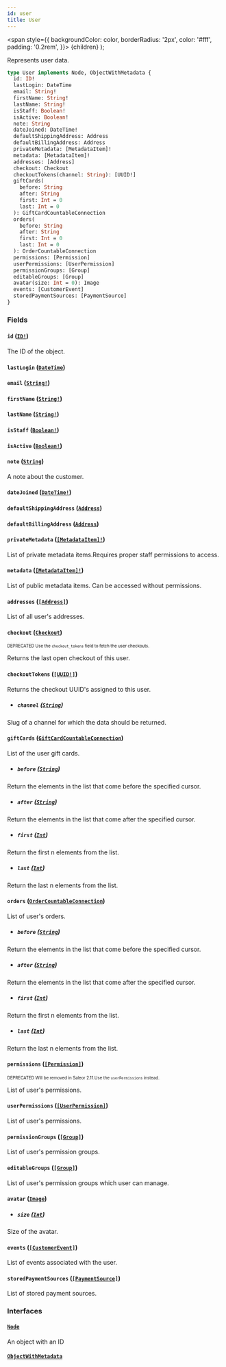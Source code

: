 ```yaml
---
id: user
title: User
---
```


<span
style={{
      backgroundColor: color,
      borderRadius: '2px',
      color: '#fff',
      padding: '0.2rem',
    }}>
{children}
</span>
);

Represents user data.

```graphql
type User implements Node, ObjectWithMetadata {
  id: ID!
  lastLogin: DateTime
  email: String!
  firstName: String!
  lastName: String!
  isStaff: Boolean!
  isActive: Boolean!
  note: String
  dateJoined: DateTime!
  defaultShippingAddress: Address
  defaultBillingAddress: Address
  privateMetadata: [MetadataItem]!
  metadata: [MetadataItem]!
  addresses: [Address]
  checkout: Checkout
  checkoutTokens(channel: String): [UUID!]
  giftCards(
    before: String
    after: String
    first: Int = 0
    last: Int = 0
  ): GiftCardCountableConnection
  orders(
    before: String
    after: String
    first: Int = 0
    last: Int = 0
  ): OrderCountableConnection
  permissions: [Permission]
  userPermissions: [UserPermission]
  permissionGroups: [Group]
  editableGroups: [Group]
  avatar(size: Int = 0): Image
  events: [CustomerEvent]
  storedPaymentSources: [PaymentSource]
}
```

### Fields

#### `id` ([`ID!`](/api-reference/scalars/id.mdx))

The ID of the object.

#### `lastLogin` ([`DateTime`](/api-reference/scalars/date-time.mdx))

#### `email` ([`String!`](/api-reference/scalars/string.mdx))

#### `firstName` ([`String!`](/api-reference/scalars/string.mdx))

#### `lastName` ([`String!`](/api-reference/scalars/string.mdx))

#### `isStaff` ([`Boolean!`](/api-reference/scalars/boolean.mdx))

#### `isActive` ([`Boolean!`](/api-reference/scalars/boolean.mdx))

#### `note` ([`String`](/api-reference/scalars/string.mdx))

A note about the customer.

#### `dateJoined` ([`DateTime!`](/api-reference/scalars/date-time.mdx))

#### `defaultShippingAddress` ([`Address`](/api-reference/objects/address.mdx))

#### `defaultBillingAddress` ([`Address`](/api-reference/objects/address.mdx))

#### `privateMetadata` ([`[MetadataItem]!`](/api-reference/objects/metadata-item.mdx))

List of private metadata items.Requires proper staff permissions to access.

#### `metadata` ([`[MetadataItem]!`](/api-reference/objects/metadata-item.mdx))

List of public metadata items. Can be accessed without permissions.

#### `addresses` ([`[Address]`](/api-reference/objects/address.mdx))

List of all user's addresses.

#### `checkout` ([`Checkout`](/api-reference/objects/checkout.mdx))

<sub><sup><Tag color="#ffba00">DEPRECATED</Tag> Use the `checkout_tokens` field to fetch the user checkouts.</sup></sub>

Returns the last open checkout of this user.

#### `checkoutTokens` ([`[UUID!]`](/api-reference/scalars/uuid.mdx))

Returns the checkout UUID's assigned to this user.

- ##### `channel` ([`String`](/api-reference/scalars/string.mdx))

Slug of a channel for which the data should be returned.

#### `giftCards` ([`GiftCardCountableConnection`](/api-reference/objects/gift-card-countable-connection.mdx))

List of the user gift cards.

- ##### `before` ([`String`](/api-reference/scalars/string.mdx))

Return the elements in the list that come before the specified cursor.

- ##### `after` ([`String`](/api-reference/scalars/string.mdx))

Return the elements in the list that come after the specified cursor.

- ##### `first` ([`Int`](/api-reference/scalars/int.mdx))

Return the first n elements from the list.

- ##### `last` ([`Int`](/api-reference/scalars/int.mdx))

Return the last n elements from the list.

#### `orders` ([`OrderCountableConnection`](/api-reference/objects/order-countable-connection.mdx))

List of user's orders.

- ##### `before` ([`String`](/api-reference/scalars/string.mdx))

Return the elements in the list that come before the specified cursor.

- ##### `after` ([`String`](/api-reference/scalars/string.mdx))

Return the elements in the list that come after the specified cursor.

- ##### `first` ([`Int`](/api-reference/scalars/int.mdx))

Return the first n elements from the list.

- ##### `last` ([`Int`](/api-reference/scalars/int.mdx))

Return the last n elements from the list.

#### `permissions` ([`[Permission]`](/api-reference/objects/permission.mdx))

<sub><sup><Tag color="#ffba00">DEPRECATED</Tag> Will be removed in Saleor 2.11.Use the `userPermissions` instead.</sup></sub>

List of user's permissions.

#### `userPermissions` ([`[UserPermission]`](/api-reference/objects/user-permission.mdx))

List of user's permissions.

#### `permissionGroups` ([`[Group]`](/api-reference/objects/group.mdx))

List of user's permission groups.

#### `editableGroups` ([`[Group]`](/api-reference/objects/group.mdx))

List of user's permission groups which user can manage.

#### `avatar` ([`Image`](/api-reference/objects/image.mdx))

- ##### `size` ([`Int`](/api-reference/scalars/int.mdx))

Size of the avatar.

#### `events` ([`[CustomerEvent]`](/api-reference/objects/customer-event.mdx))

List of events associated with the user.

#### `storedPaymentSources` ([`[PaymentSource]`](/api-reference/objects/payment-source.mdx))

List of stored payment sources.

### Interfaces

#### [`Node`](/api-reference/interfaces/node.mdx)

An object with an ID

#### [`ObjectWithMetadata`](/api-reference/interfaces/object-with-metadata.mdx)
